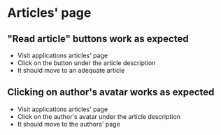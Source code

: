 # Articles' page

## "Read article" buttons work as expected

- Visit applications articles' page
- Click on the button under the article description
- It should move to an adequate article

## Clicking on author's avatar works as expected

- Visit applications articles' page
- Click on the author's avatar under the article description
- It should move to the authors' page
